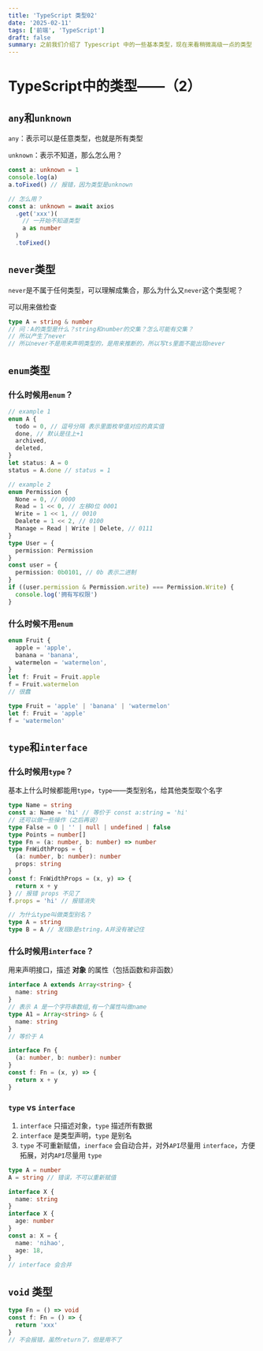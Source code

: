 ```yaml
---
title: 'TypeScript 类型02'
date: '2025-02-11'
tags: ['前端', 'TypeScript']
draft: false
summary: 之前我们介绍了 Typescript 中的一些基本类型，现在来看稍微高级一点的类型
---
```


# TypeScript中的类型——（2）

## `any`和`unknown`

`any`：表示可以是任意类型，也就是所有类型

`unknown`：表示不知道，那么怎么用？

```typescript
const a: unknown = 1
console.log(a)
a.toFixed() // 报错，因为类型是unknown

// 怎么用？
const a: unknown = await axios
  .get('xxx')(
    // 一开始不知道类型
    a as number
  )
  .toFixed()
```

## `never`类型

`never`是不属于任何类型，可以理解成集合，那么为什么又`never`这个类型呢？

可以用来做检查

```typescript
type A = string & number
// 问：A的类型是什么？string和number的交集？怎么可能有交集？
// 所以产生了never
// 所以never不是用来声明类型的，是用来推断的，所以写ts里面不能出现never
```

## `enum`类型

### 什么时候用`enum`？

```typescript
// example 1
enum A {
  todo = 0, // 逗号分隔 表示里面枚举值对应的真实值
  done, // 默认是往上+1
  archived,
  deleted,
}
let status: A = 0
status = A.done // status = 1

// example 2
enum Permission {
  None = 0, // 0000
  Read = 1 << 0, // 左移0位 0001
  Write = 1 << 1, // 0010
  Dealete = 1 << 2, // 0100
  Manage = Read | Write | Delete, // 0111
}
type User = {
  permission: Permission
}
const user = {
  permission: 0b0101, // 0b 表示二进制
}
if ((user.permission & Permission.write) === Permission.Write) {
  console.log('拥有写权限')
}
```

### 什么时候不用`enum`

```typescript
enum Fruit {
  apple = 'apple',
  banana = 'banana',
  watermelon = 'watermelon',
}
let f: Fruit = Fruit.apple
f = Fruit.watermelon
// 很蠢

type Fruit = 'apple' | 'banana' | 'watermelon'
let f: Fruit = 'apple'
f = 'watermelon'
```

## `type`和`interface`

### 什么时候用`type`？

基本上什么时候都能用`type`，`type`——类型别名，给其他类型取个名字

```typescript
type Name = string
const a: Name = 'hi' // 等价于 const a:string = 'hi'
// 还可以做一些操作（之后再说）
type False = 0 | '' | null | undefined | false
type Points = number[]
type Fn = (a: number, b: number) => number
type FnWidthProps = {
  (a: number, b: number): number
  props: string
}
const f: FnWidthProps = (x, y) => {
  return x + y
} // 报错 props 不见了
f.props = 'hi' // 报错消失
```

```typescript
// 为什么type叫做类型别名？
type A = string
type B = A // 发现B是string，A并没有被记住
```

### 什么时候用`interface`？

用来声明接口，描述 **对象** 的属性（包括函数和非函数）

```typescript
interface A extends Array<string> {
  name: string
}
// 表示 A 是一个字符串数组,有一个属性叫做name
type A1 = Array<string> & {
  name: string
}
// 等价于 A

interface Fn {
  (a: number, b: number): number
}
const f: Fn = (x, y) => {
  return x + y
}
```

### `type` vs `interface`

1. `interface` 只描述对象，`type` 描述所有数据
2. `interface` 是类型声明，`type` 是别名
3. `type` 不可重新赋值，`inerface` 会自动合并，对外`API`尽量用 `interface`，方便拓展，对内`API`尽量用 `type`

```typescript
type A = number
A = string // 错误，不可以重新赋值

interface X {
  name: string
}
interface X {
  age: number
}
const a: X = {
  name: 'nihao',
  age: 18,
}
// interface 会合并
```

## `void` 类型

```typescript
type Fn = () => void
const f: Fn = () => {
  return 'xxx'
}
// 不会报错，虽然return了，但是用不了
```
